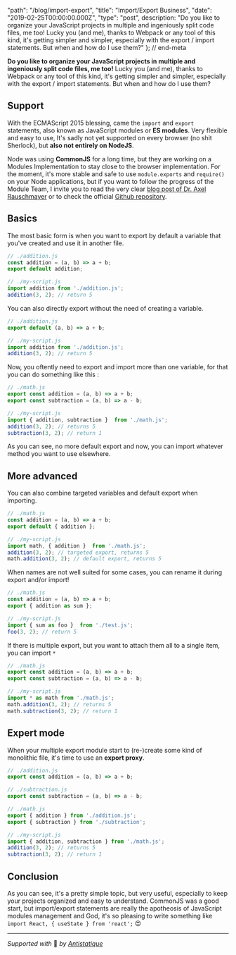 
  "path": "/blog/import-export",
  "title": "Import/Export Business",
  "date": "2019-02-25T00:00:00.000Z",
  "type": "post",
  description: "Do you like to organize your JavaScript projects in multiple and ingeniously split code files, me too! Lucky you (and me), thanks to Webpack or any tool of this kind, it's getting simpler and simpler, especially with the export / import statements. But when and how do I use them?"
}; // end-meta

**Do you like to organize your JavaScript projects in multiple and ingeniously split code files, me too!** Lucky you (and me), thanks to Webpack or any tool of this kind, it's getting simpler and simpler, especially with the export / import statements. But when and how do I use them?

## Support
With the  ECMAScript 2015 blessing, came the `import` and `export` statements, also known as JavaScript modules or **ES modules**. Very flexible and easy to use, It's sadly not yet supported on every browser (no shit Sherlock), but **also not entirely on NodeJS**.

Node was using **CommonJS** for a long time, but they are working on a Modules Implementation to stay close to the browser implementation. For the moment, it's more stable and safe to use `module.exports` and `require()` on your Node applications, but if you want to follow the progress of the Module Team, I invite you to read the very clear [blog post of  Dr. Axel Rauschmayer](http://2ality.com/2018/12/nodejs-esm-phases.html) or to check the official [Github repository](https://github.com/nodejs/modules).

## Basics
The most basic form is when you want to export by default a variable that you've created and use it in another file.

```js
// ./addition.js
const addition = (a, b) => a + b;
export default addition;

// ./my-script.js
import addition from './addition.js';
addition(3, 2); // return 5
```

You can also directly export without the need of creating a variable.

```js
// ./addition.js
export default (a, b) => a + b;

// ./my-script.js
import addition from './addition.js';
addition(3, 2); // return 5
```

Now, you oftently need to export and import more than one variable, for that you can do something like this :

```js
// ./math.js
export const addition = (a, b) => a + b;
export const subtraction = (a, b) => a - b;

// ./my-script.js
import { addition, subtraction }  from './math.js';
addition(3, 2); // returns 5
subtraction(3, 2); // return 1
```

As you can see, no more default export and now, you can import whatever method you want to use elsewhere.

## More advanced
You can also combine targeted  variables and default export when importing.

```js
// ./math.js
const addition = (a, b) => a + b;
export default { addition };

// ./my-script.js
import math, { addition }  from './math.js';
addition(3, 2); // targeted export, returns 5
math.addition(3, 2); // default export, returns 5
```

When names are not well suited for some cases, you can rename it during export and/or import!

```js
// ./math.js
const addition = (a, b) => a + b;
export { addition as sum };

// ./my-script.js
import { sum as foo }  from './test.js';
foo(3, 2); // return 5
```

If there is multiple export, but you want to attach them all to a single item, you can import `*`

```js
// ./math.js
export const addition = (a, b) => a + b;
export const subtraction = (a, b) => a - b;

// ./my-script.js
import * as math from './math.js';
math.addition(3, 2); // returns 5
math.subtraction(3, 2); // return 1
```

## Expert mode
When your multiple export module start to (re-)create some kind of monolithic file, it's time to use an **export proxy**.

```js
// ./addition.js
export const addition = (a, b) => a + b;

// ./subtraction.js
export const subtraction = (a, b) => a - b;

// ./math.js
export { addition } from './addition.js';
export { subtraction } from './subtraction';

// ./my-script.js
import { addition, subtraction } from './math.js';
addition(3, 2); // returns 5
subtraction(3, 2); // return 1
```

## Conclusion
As you can see, it's a pretty simple topic, but very useful, especially to keep your projects organized and easy to understand. CommonJS was a good start, but import/export statements are really the apotheosis of JavaScript modules management and God, it's so pleasing to write something like `import React, { useState } from 'react';`  :heart_eyes:

---

*Supported with* 💛 *by [Antistatique](https://antistatique.net)*
